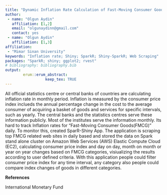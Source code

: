 ```yaml
---
title: "Dynamic Inflation Rate Calculation of Fast-Moving Consumer Goods: Shiny-SparkR App"
author:
 - name: "Olgun Aydin"
   affiliation: [1,2]
   email: "olgunaydinn@gmail.com"
   contact: yes
 - name: "Olgun Aydin"
   affiliation: [1,3]
affiliation:
 - "Mimar Sinan University"
keywords: "Inflation rate; Shiny; SparkR; Shiny-SparkR; Web Scraping"
packages: "SparkR; shiny; ggplot2; rvest"
# bibliography: bibliography.bib
output:  
        erum::erum_abstract:
                  keep_tex: TRUE
---
```


All official statistics centre or central banks of countries are
calculating inflation rate in monthly period. Inflation is measured by
the consumer price index inclueds the annual percentage change in the
cost to the average consumer of acquiring a basket of goods and services
for specific intervals, such as yearly. The central banks and the
statistics centres serve these information publicly. Most of the
institutes serve the information monthly. Its hard to track Inflation
rates for "Fast-Moving Consumer Goods(FMCG)" daily. To monitor this,
created SparR-Shiny App. The application is scraping top FMCG related
web sites in daily based and stored the data on Spark stand alone
cluster on Amazon Web Services (AWS) Elastic Compute Cloud (EC2),
calculating consumer price index and day on day, month on month or year
on year changes based on FMCG categories, visiualizing the results
according to user defined criteria. With this application people could
filter consumer price index for any time interval, any category also
people could compare index changes of goods in different categories.

**References**

International Monetary Fund
